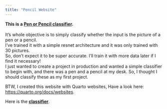 ```yaml
---
title: "Pencil Website"
---
```


**This is a [Pen or Pencil classifier](pencil.qmd).** <br><br>
It's whole objective is to simply classify whether the input is the picture of a pen or a pencil. <br>
I've trained it with a simple resnet architecture and it was only trained with 30 pictures. <br>
So, don't expect it to be super accurate.
I'll train it with more data later if I find it necessary! <br>
I just wanted to create a project in production and wanted a simple classifier to begin with, and there was a pen and a pencil at my desk. So, I thought I should classify these as my first project.

BTW, I created this website with Quarto websites, Have a look here:  <https://quarto.org/docs/websites>.
<br>

Here is the **[classifier](pencil.qmd)**.